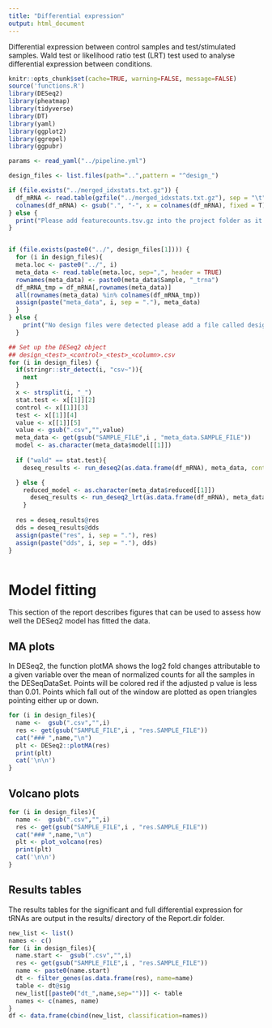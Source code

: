 ```yaml
---
title: "Differential expression"
output: html_document
---
```


Differential expression between control samples and test/stimulated samples. Wald test or likelihood ratio test (LRT) test used to analyse differential expression between conditions. 

```r
knitr::opts_chunk$set(cache=TRUE, warning=FALSE, message=FALSE)
source('functions.R')
library(DESeq2)
library(pheatmap)
library(tidyverse)
library(DT)
library(yaml)
library(ggplot2) 
library(ggrepel)
library(ggpubr)
```

```r
params <- read_yaml("../pipeline.yml")
```

```r


design_files <- list.files(path="..",pattern = "^design_")

if (file.exists("../merged_idxstats.txt.gz")) {
  df_mRNA <- read.table(gzfile("../merged_idxstats.txt.gz"), sep = "\t", header = TRUE, row.names = 1)
  colnames(df_mRNA) <- gsub(".", "-", x = colnames(df_mRNA), fixed = T)
} else {
  print("Please add featurecounts.tsv.gz into the project folder as it seems to be missing")
}


if (file.exists(paste0("../", design_files[1]))) {
  for (i in design_files){
  meta.loc <- paste0("../", i)
  meta_data <- read.table(meta.loc, sep=",", header = TRUE) 
  rownames(meta_data) <- paste0(meta_data$Sample, "_trna")
  df_mRNA_tmp = df_mRNA[,rownames(meta_data)]
  all(rownames(meta_data) %in% colnames(df_mRNA_tmp))
  assign(paste("meta_data", i, sep = "."), meta_data)
  }
} else {
    print("No design files were detected please add a file called design_<test>_<control>_<test>_<column>.csv. Please refer to documentation on github for more ifnormation")
  }

```


```r
## Set up the DESeq2 object
## design_<test>_<control>_<test>_<column>.csv
for (i in design_files) {
  if(stringr::str_detect(i, "csv~")){
    next
  }
  x <- strsplit(i, "_")
  stat.test <- x[[1]][2]
  control <- x[[1]][3]
  test <- x[[1]][4]
  value <- x[[1]][5]
  value <- gsub(".csv","",value)
  meta_data <- get(gsub("SAMPLE_FILE",i , "meta_data.SAMPLE_FILE"))
  model <- as.character(meta_data$model[[1]])
  
  if ("wald" == stat.test){
    deseq_results <- run_deseq2(as.data.frame(df_mRNA), meta_data, control = control, test=test, value=value, model = model)

  } else {
    reduced_model <- as.character(meta_data$reduced[[1]])
      deseq_results <- run_deseq2_lrt(as.data.frame(df_mRNA), meta_data, control = control, test=test, value=value, model = model, reduced = reduced_model)
    }
  
  res = deseq_results@res
  dds = deseq_results@dds
  assign(paste("res", i, sep = "."), res)
  assign(paste("dds", i, sep = "."), dds)
}



```


# Model fitting


This section of the report describes figures that can be used to assess how well the DESeq2 model has fitted the data.

## MA plots {.tabset .tabset-fade}

In DESeq2, the function plotMA shows the log2 fold changes attributable to a given variable over the mean of normalized counts for all the samples in the DESeqDataSet. Points will be colored red if the adjusted p value is less than 0.01. Points which fall out of the window are plotted as open triangles pointing either up or down.


```r
for (i in design_files){
  name <-  gsub(".csv","",i)
  res <- get(gsub("SAMPLE_FILE",i , "res.SAMPLE_FILE"))
  cat("### ",name,"\n")
  plt <- DESeq2::plotMA(res)
  print(plt)
  cat('\n\n')
} 
```

## Volcano plots {.tabset .tabset-fade}



```r

for (i in design_files){
  name <-  gsub(".csv","",i)
  res <- get(gsub("SAMPLE_FILE",i , "res.SAMPLE_FILE"))
  cat("### ",name,"\n")
  plt <- plot_volcano(res)
  print(plt)
  cat('\n\n')
} 


```

## Results tables {.tabset .tabset-fade}

The results tables for the significant and full differential expression for tRNAs are output in the results/ directory of the Report.dir folder.

```r
new_list <- list()
names <- c()
for (i in design_files){
  name.start <-  gsub(".csv","",i)
  res <- get(gsub("SAMPLE_FILE",i , "res.SAMPLE_FILE"))
  name <- paste0(name.start)
  dt <- filter_genes(as.data.frame(res), name=name)
  table <- dt@sig
  new_list[[paste0("dt_",name,sep="")]] <- table
  names <- c(names, name)
} 
df <- data.frame(cbind(new_list, classification=names))

```



